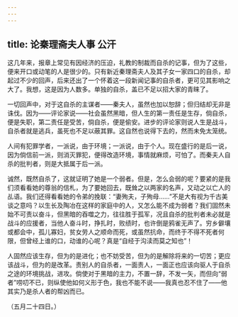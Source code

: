 ```yaml
---
---
---
```

title: 论秦理斋夫人事 公汗
---



这几年来，报章上常见有因经济的压迫，礼教的制裁而自杀的记事，但为了这些，便来开口或动笔的人是很少的。只有新近秦理斋夫人及其子女一家四口的自杀，却起过不少的回声，后来还出了一个怀着这一段新闻记事的自杀者，更可见其影响之大了。我想，这是因为人数多。单独的自杀，盖已不足以招大家的青睐了。

一切回声中，对于这自杀的主谋者——秦夫人，虽然也加以恕辞；但归结却无非是诛伐。因为——评论家说——社会虽然黑暗，但人生的第一责任是生存，倘自杀，便是失职，第二责任是受苦，倘自杀，便是偷安。进步的评论家则说人生是战斗，自杀者就是逃兵，虽死也不足以蔽其罪。这自然也说得下去的，然而未免太笼统。

人间有犯罪学者，一派说，由于环境；一派说，由于个人。现在盛行的是后一说，因为倘信前一派，则消灭罪犯，便得改造环境，事情就麻烦，可怕了。而秦夫人自杀的批判者，则是大抵属于后一派。

诚然，既然自杀了，这就证明了她是一个弱者。但是，怎么会弱的呢？要紧的是我们须看看她的尊翁的信札，为了要她回去，既耸之以两家的名声，又动之以亡人的乩语。我们还得看看她的令弟的挽联：“妻殉夫，子殉母……”不是大有视为千古美谈之意吗？以生长及陶冶在这样的家庭中的人，又怎么能不成为弱者？我们固然未始不可责以奋斗，但黑暗的吞噬之力，往往胜于孤军，况且自杀的批判者未必就是战斗的应援者，当他人奋斗时，挣扎时，败绩时，也许倒是鸦雀无声了。穷乡僻壤或都会中，孤儿寡妇，贫女劳人之顺命而死，或虽然抗命，而终于不得不死者何限，但曾经上谁的口，动谁的心呢？真是“自经于沟渎而莫之知也”！

人固然应该生存，但为的是进化；也不妨受苦，但为的是解除将来的一切苦；更应该战斗，但为的是改革。责别人的自杀者，一面责人，一面正也应该向驱人于自杀之途的环境挑战，进攻。倘使对于黑暗的主力，不置一辞，不发一矢，而但向“弱者”唠叨不已，则纵使他如何义形于色，我也不能不说——我真也忍不住了——他其实乃是杀人者的帮凶而已。

（五月二十四日。）